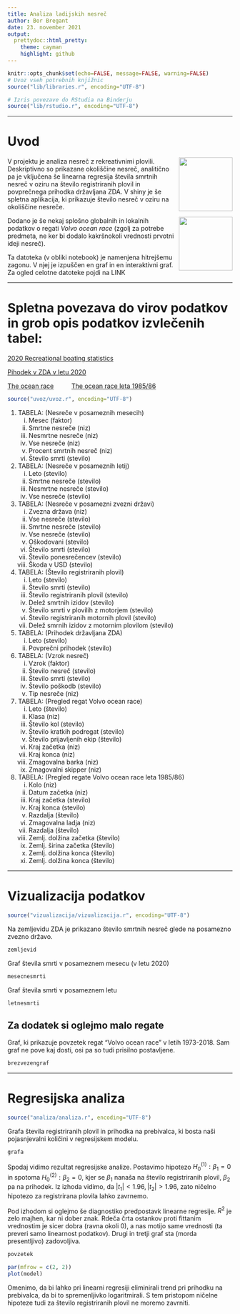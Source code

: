 ```yaml
---
title: Analiza ladijskih nesreč
author: Bor Bregant
date: 23. november 2021
output:
  prettydoc::html_pretty:
    theme: cayman
    highlight: github
---
```


<!--  --- -->
<!--  title: "Analiza ladijskih nesreč" -->
<!--  author: "Bor Bregant" -->
<!--  date: 'date' -->
<!--  output: -->
<!--    html_document: default -->
<!--    pdf_document: -->
<!--      includes: -->
<!--        in_header: lib/styles.sty -->
<!--      latex_engine: xelatex -->
<!--    runtime: shiny -->
<!--  --- -->
<!--  Ta del mora biti v prvi vrstici da deluje -->

<!-- ======================================================================= -->

```r
knitr::opts_chunk$set(echo=FALSE, message=FALSE, warning=FALSE)
# Uvoz vseh potrebnih knjižnic
source("lib/libraries.r", encoding="UTF-8")
```

```r
# Izris povezave do RStudia na Binderju
source("lib/rstudio.r", encoding="UTF-8")
```
***
# Uvod

<p align="right">
  <img align="right" src="slike/nesreca1.jpg" height="120" >
</p>
<!--  Morda bi bilo bolje sirsa slika da gre tekst v visino? -->

V projektu je analiza nesreč z rekreativnimi plovili. Deskriptivno so prikazane okoliščine nesreč, analitično pa je vključena še linearna regresija števila smrtnih nesreč v oziru na število registriranih plovil in povprečnega prihodka državljana ZDA. V shiny je še spletna aplikacija, ki prikazuje število nesreč v oziru na okoliščine nesreče.

<p align="right">
  <img align="right" src="slike/volvorace.jpg" height="120" >
</p>

Dodano je še nekaj splošno globalnih in lokalnih podatkov o regati <i> Volvo ocean race </i> (zgolj za potrebe predmeta, ne ker bi dodalo kakršnokoli vrednosti prvotni ideji nesreč).

Ta datoteka (v obliki notebook) je namenjena hitrejšemu zagonu. V njej je izpuščen en graf in en interaktivni graf. Za ogled celotne datoteke pojdi na LINK

***
# Spletna povezava do virov podatkov in grob opis podatkov izvlečenih tabel:

[2020 Recreational boating statistics](<https://uscgboating.org/library/accident-statistics/Recreational-Boating-Statistics-2020.pdf>)

[Pihodek v ZDA v letu 2020](<https://fred.stlouisfed.org/series/A792RC0A052NBEA>)

[The ocean race](<https://en.wikipedia.org/wiki/The_Ocean_Race>)
&#8195;
&#8195;
[The ocean race leta 1985/86](<https://en.wikipedia.org/wiki/1985%E2%80%931986_Whitbread_Round_the_World_Race>)


```r
source("uvoz/uvoz.r", encoding="UTF-8")
```

1. TABELA: (Nesreče v posameznih mesecih)
<ol type="i">
  <li>Mesec                           (faktor)</li>
  <li>Smrtne nesreče                  (niz)</li>
  <li>Nesmrtne nesreče                (niz)</li>
  <li>Vse nesreče                     (niz)</li>
  <li>Procent smrtnih nesreč          (niz)</li>
  <li>Število smrti                   (stevilo)</li>
</ol>

2. TABELA: (Nesreče v posameznih letij)
<ol type="i">
  <li>Leto                            (stevilo)</li>
  <li>Smrtne nesreče                  (stevilo)</li>
  <li>Nesmrtne nesreče                (stevilo)</li>
  <li>Vse nesreče                     (stevilo)</li>
</ol>

3. TABELA: (Nesreče v posamezni zvezni državi)
<ol type="i">
  <li>Zvezna država                   (niz)</li>
  <li>Vse nesreče                     (stevilo)</li>
  <li>Smrtne nesreče                  (stevilo)</li>
  <li>Vse nesreče                     (stevilo)</li>
  <li>Oškodovani                      (stevilo)</li>
  <li>Število smrti                   (stevilo)</li>
  <li>Število ponesrečencev           (stevilo)</li>
  <li>Škoda v USD                     (stevilo)</li>
</ol>

4. TABELA: (Število registriranih plovil)
<ol type="i">
  <li>Leto        (stevilo)</li>
  <li>Število smrti   (stevilo)</li>
  <li>Število registriranih plovil    (stevilo)</li>
  <li>Delež smrtnih izidov    (stevilo)</li>
  <li>Število smrti v plovilih z motorjem   (stevilo)</li>
  <li>Število registriranih motornih plovil   (stevilo)</li>
  <li>Delež smrnih izidov z motornim plovilom   (stevilo)</li>
</ol>

5. TABELA: (Prihodek državljana ZDA)
<ol type="i">
  <li>Leto    (stevilo)</li>
  <li>Povprečni prihodek    (stevilo)</li>
</ol>

6. TABELA: (Vzrok nesreč)
<ol type="i">
  <li>Vzrok   (faktor)</li>
  <li>Število nesreč    (stevilo)</li>
  <li>Število smrti   (stevilo)</li>
  <li>Število poškodb   (stevilo)</li>
  <li>Tip nesreče   (niz)</li>
</ol>

7. TABELA: (Pregled regat Volvo ocean race)
<ol type="i">
  <li>Leto   (število)</li>
  <li>Klasa    (niz)</li>
  <li>Število kol   (stevilo)</li>
  <li>Število kratkih podregat   (stevilo)</li>
  <li>Število prijavljenih ekip   (število)</li>
  <li>Kraj začetka   (niz)</li>
  <li>Kraj konca   (niz)</li>
  <li>Zmagovalna barka   (niz)</li>
  <li>Zmagovalni skipper   (niz)</li>
</ol>

8. TABELA: (Pregled regate Volvo ocean race leta 1985/86)
<ol type="i">
  <li>Kolo   (niz)</li>
  <li>Datum začetka    (niz)</li>
  <li>Kraj začetka   (stevilo)</li>
  <li>Kraj konca   (stevilo)</li>
  <li>Razdalja   (število)</li>   <!--  NI OK KER NI TIDYDATA,,,, popravi uvoz -->
  <li>Zmagovalna ladja   (niz)</li>
  <li>Razdalja   (število)</li>
  <li>Zemlj. dolžina začetka   (število)</li>
  <li>Zemlj. širina začetka   (število)</li>
  <li>Zemlj. dolžina konca   (število)</li>
  <li>Zemlj. dolžina konca   (število)</li>
</ol>

***
# Vizualizacija podatkov

```r
source("vizualizacija/vizualizacija.r", encoding="UTF-8")
```


Na zemljevidu ZDA je prikazano število smrtnih nesreč glede na posamezno zvezno državo.

```r
zemljevid
```

Graf števila smrti v posameznem mesecu (v letu 2020)

```r
mesecnesmrti
```

Graf števila smrti v posameznem letu

```r
letnesmrti
```

## Za dodatek si oglejmo malo regate

Graf, ki prikazuje povzetek regat "Volvo ocean race" v letih 1973-2018. Sam graf ne pove kaj dosti, osi pa so tudi prisilno postavljene.

```r
brezvezengraf
```

***
# Regresijska analiza

```r
source("analiza/analiza.r", encoding="UTF-8")
```

Grafa števila registriranih plovil in prihodka na prebivalca, ki bosta naši pojasnjevalni količini v regresijskem modelu.

```r
grafa
```

Spodaj vidimo rezultat regresijske analize. Postavimo hipotezo $H^{(1)}_0: \beta_1 =0$ in spotoma $H^{(2)}_0: \beta_2 = 0$, kjer se $\beta_1$ nanaša na število registriranih plovil, $\beta_2$ pa na prihodek. Iz izhoda vidimo, da $|t_1| < 1.96, |t_2| > 1.96$, zato ničelno hipotezo za registrirana plovila lahko zavrnemo.

Pod izhodom si oglejmo še diagnostiko predpostavk linearne regresije. $R^2$ je zelo majhen, kar ni dober znak. Rdeča črta ostankov proti fittanim vrednostim je sicer dobra (ravna okoli 0), a nas motijo same vrednosti (ta preveri samo linearnost podatkov). Drugi in tretji graf sta (morda presentljivo) zadovoljiva.

```r
povzetek
```

```r
par(mfrow = c(2, 2))
plot(model)
```

Omenimo, da bi lahko pri linearni regresiji eliminirali trend pri prihodku na prebivalca, da bi to spremenljivko logaritmirali. S tem pristopom ničelne hipoteze tudi za število registriranih plovil ne moremo zavrniti.
